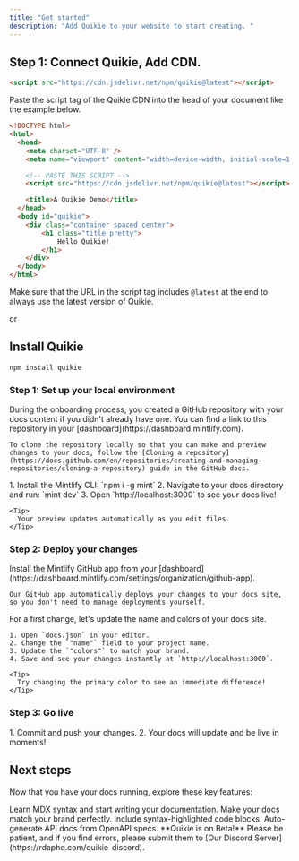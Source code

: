 ```yaml
---
title: "Get started"
description: "Add Quikie to your website to start creating. "
---
```


## Step 1: Connect Quikie, Add CDN.

```html
<script src="https://cdn.jsdelivr.net/npm/quikie@latest"></script>
```

Paste the script tag of the Quikie CDN into the head of your document like the example below.

```html index.html
<!DOCTYPE html>
<html>
  <head>
    <meta charset="UTF-8" />
    <meta name="viewport" content="width=device-width, initial-scale=1.0" />

    <!-- PASTE THIS SCRIPT -->
    <script src="https://cdn.jsdelivr.net/npm/quikie@latest"></script>

	<title>A Quikie Demo</title>
  </head>
  <body id="quikie">
    <div class="container spaced center">
        <h1 class="title pretty">
            Hello Quikie!
        </h1>
    </div>
  </body>
</html>
```

Make sure that the URL in the script tag includes `@latest` at the end to always use the latest version of Quikie.

or
## Install Quikie

```shellscript
npm install quikie
```

### Step 1: Set up your local environment

<AccordionGroup>
  <Accordion title="Clone your docs locally" icon="copy">
    During the onboarding process, you created a GitHub repository with your docs content if you didn't already have one. You can find a link to this repository in your [dashboard](https://dashboard.mintlify.com).

    To clone the repository locally so that you can make and preview changes to your docs, follow the [Cloning a repository](https://docs.github.com/en/repositories/creating-and-managing-repositories/cloning-a-repository) guide in the GitHub docs.
  </Accordion>
  <Accordion title="Start the preview server" icon="rectangle-terminal">
    1. Install the Mintlify CLI: `npm i -g mint`
    2. Navigate to your docs directory and run: `mint dev`
    3. Open `http://localhost:3000` to see your docs live!

    <Tip>
      Your preview updates automatically as you edit files.
    </Tip>
  </Accordion>
</AccordionGroup>

### Step 2: Deploy your changes

<AccordionGroup>
  <Accordion title="Install our GitHub app" icon="github">
    Install the Mintlify GitHub app from your [dashboard](https://dashboard.mintlify.com/settings/organization/github-app).

    Our GitHub app automatically deploys your changes to your docs site, so you don't need to manage deployments yourself.
  </Accordion>
  <Accordion title="Update your site name and colors" icon="palette">
    For a first change, let's update the name and colors of your docs site.

    1. Open `docs.json` in your editor.
    2. Change the `"name"` field to your project name.
    3. Update the `"colors"` to match your brand.
    4. Save and see your changes instantly at `http://localhost:3000`.

    <Tip>
      Try changing the primary color to see an immediate difference!
    </Tip>
  </Accordion>
</AccordionGroup>

### Step 3: Go live

<Accordion title="Publish your docs" icon="rocket">
  1. Commit and push your changes.
  2. Your docs will update and be live in moments!
</Accordion>

## Next steps

Now that you have your docs running, explore these key features:

<CardGroup cols={2}>
  <Card title="Write Content" icon="pen-to-square" href="/essentials/markdown">
    Learn MDX syntax and start writing your documentation.
  </Card>
  <Card title="Customize style" icon="palette" href="/essentials/settings">
    Make your docs match your brand perfectly.
  </Card>
  <Card title="Add code examples" icon="square-code" href="/essentials/code">
    Include syntax-highlighted code blocks.
  </Card>
  <Card title="API documentation" icon="code" href="/api-reference/introduction">
    Auto-generate API docs from OpenAPI specs.
  </Card>
</CardGroup>

<Note>
  **Quikie is on Beta!** Please be patient, and if you find errors, please submit them to [Our Discord Server](https://rdaphq.com/quikie-discord).
</Note>
